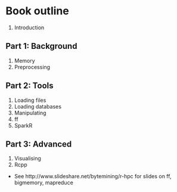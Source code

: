 # Book outline

1. Introduction

## Part 1: Background
1. Memory
1. Preprocessing

## Part 2: Tools

1. Loading files
1. Loading databases
1. Manipulating
1. ff
1. SparkR

## Part 3: Advanced

1. Visualising
1. Rcpp

 * See http://www.slideshare.net/bytemining/r-hpc for slides on ff, bigmemory, mapreduce
